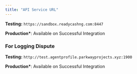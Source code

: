 ```yaml
---
title: "API Service URL"
---
```


**Testing:** `https://sandbox.readycashng.com:8447`

**Production\***: Available on Successful Integration

### For Logging Dispute

**Testing:** `http://test.agentprofile.parkwayprojects.xyz:1900`

**Production\***: Available on Successful Integration
